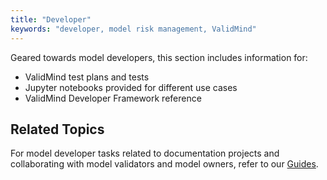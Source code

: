 ```yaml
---
title: "Developer"
keywords: "developer, model risk management, ValidMind"
---
```


Geared towards model developers, this section includes information for:

- ValidMind test plans and tests
- Jupyter notebooks provided for different use cases
- ValidMind Developer Framework reference

## Related Topics

For model developer tasks related to documentation projects and collaborating with model validators and model owners, refer to our [Guides](guide.qmd).